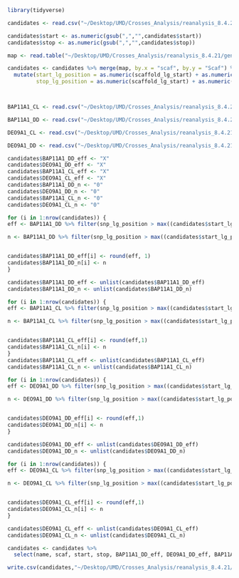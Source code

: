 ```r
library(tidyverse)
```


```r

candidates <- read.csv("~/Desktop/UMD/Crosses_Analysis/reanalysis_8.4.21/genome_files/candidate_genes.csv", header = TRUE)

candidates$start <- as.numeric(gsub(",","",candidates$start))
candidates$stop <- as.numeric(gsub(",","",candidates$stop))

map <- read.table("~/Desktop/UMD/Crosses_Analysis/reanalysis_8.4.21/genome_files/Hzea_superScaf_genome_8.4.21.txt", header = TRUE)

candidates <- candidates %>% merge(map, by.x = "scaf", by.y = "Scaf") %>%
  mutate(start_lg_position = as.numeric(scaffold_lg_start) + as.numeric(start),
         stop_lg_position = as.numeric(scaffold_lg_start) + as.numeric(stop))



BAP11A1_CL <- read.csv("~/Desktop/UMD/Crosses_Analysis/reanalysis_8.4.21/define_windows/BAP11A1_CL_window_snps.csv") 

BAP11A1_DD <- read.csv("~/Desktop/UMD/Crosses_Analysis/reanalysis_8.4.21/define_windows/BAP11A1_DD_window_snps.csv") 

DEO9A1_CL <- read.csv("~/Desktop/UMD/Crosses_Analysis/reanalysis_8.4.21/define_windows/DEO9A1_CL_window_snps.csv") 

DEO9A1_DD <- read.csv("~/Desktop/UMD/Crosses_Analysis/reanalysis_8.4.21/define_windows/DEO9A1_DD_window_snps.csv") 

```


```r
candidates$BAP11A1_DD_eff <- "X"
candidates$DEO9A1_DD_eff <- "X"
candidates$BAP11A1_CL_eff <- "X"
candidates$DEO9A1_CL_eff <- "X"
candidates$BAP11A1_DD_n <- "0"
candidates$DEO9A1_DD_n <- "0"
candidates$BAP11A1_CL_n <- "0"
candidates$DEO9A1_CL_n <- "0"

for (i in 1:nrow(candidates)) {
eff <- BAP11A1_DD %>% filter(snp_lg_position > max((candidates$start_lg_position[i] - 250000), 0) & snp_lg_position < candidates$stop_lg_position[i] + 250000 & candidates$Chr[i] == BAP11A1_DD$Chr) %>% summarize(eff = mean(additive_effect_fixed, na.rm = TRUE))

n <- BAP11A1_DD %>% filter(snp_lg_position > max((candidates$start_lg_position[i] - 250000), 0) & snp_lg_position < candidates$stop_lg_position[i] + 250000 & candidates$Chr[i] == BAP11A1_DD$Chr) %>% summarize(n = n())


candidates$BAP11A1_DD_eff[i] <- round(eff, 1)
candidates$BAP11A1_DD_n[i] <- n
}

candidates$BAP11A1_DD_eff <- unlist(candidates$BAP11A1_DD_eff)
candidates$BAP11A1_DD_n <- unlist(candidates$BAP11A1_DD_n)

```


```r
for (i in 1:nrow(candidates)) {
eff <- BAP11A1_CL %>% filter(snp_lg_position > max((candidates$start_lg_position[i] - 250000), 0) & snp_lg_position < candidates$stop_lg_position[i] + 250000 & candidates$Chr[i] == BAP11A1_CL$Chr) %>% summarize(eff = mean(additive_effect_fixed, na.rm = TRUE))

n <- BAP11A1_CL %>% filter(snp_lg_position > max((candidates$start_lg_position[i] - 250000), 0) & snp_lg_position < candidates$stop_lg_position[i] + 250000 & candidates$Chr[i] == BAP11A1_CL$Chr) %>% summarize(n = n())


candidates$BAP11A1_CL_eff[i] <- round(eff,1)
candidates$BAP11A1_CL_n[i] <- n
}
candidates$BAP11A1_CL_eff <- unlist(candidates$BAP11A1_CL_eff)
candidates$BAP11A1_CL_n <- unlist(candidates$BAP11A1_CL_n)

```


```r
for (i in 1:nrow(candidates)) {
eff <- DEO9A1_DD %>% filter(snp_lg_position > max((candidates$start_lg_position[i] - 250000), 0) & snp_lg_position < candidates$stop_lg_position[i] + 250000 & candidates$Chr[i] == DEO9A1_DD$Chr) %>% summarize(eff = mean(additive_effect_fixed, na.rm = TRUE))

n <- DEO9A1_DD %>% filter(snp_lg_position > max((candidates$start_lg_position[i] - 250000), 0) & snp_lg_position < candidates$stop_lg_position[i] + 250000 & candidates$Chr[i] == DEO9A1_DD$Chr) %>% summarize(n = n())


candidates$DEO9A1_DD_eff[i] <- round(eff,1)
candidates$DEO9A1_DD_n[i] <- n
}

candidates$DEO9A1_DD_eff <- unlist(candidates$DEO9A1_DD_eff)
candidates$DEO9A1_DD_n <- unlist(candidates$DEO9A1_DD_n)

```

```r
for (i in 1:nrow(candidates)) {
eff <- DEO9A1_CL %>% filter(snp_lg_position > max((candidates$start_lg_position[i] - 250000), 0) & snp_lg_position < candidates$stop_lg_position[i] + 250000 & candidates$Chr[i] == DEO9A1_CL$Chr) %>% summarize(eff = mean(additive_effect_fixed, na.rm = TRUE))

n <- DEO9A1_CL %>% filter(snp_lg_position > max((candidates$start_lg_position[i] - 250000), 0) & snp_lg_position < candidates$stop_lg_position[i] + 250000 & candidates$Chr[i] == DEO9A1_CL$Chr) %>% summarize(n = n())


candidates$DEO9A1_CL_eff[i] <- round(eff,1)
candidates$DEO9A1_CL_n[i] <- n
}

candidates$DEO9A1_CL_eff <- unlist(candidates$DEO9A1_CL_eff)
candidates$DEO9A1_CL_n <- unlist(candidates$DEO9A1_CL_n)

```


```r
candidates <- candidates %>%
  select(name, scaf, start, stop, BAP11A1_DD_eff, DEO9A1_DD_eff, BAP11A1_CL_eff, DEO9A1_CL_eff, BAP11A1_DD_n, DEO9A1_DD_n, BAP11A1_CL_n, DEO9A1_CL_n)

write.csv(candidates,"~/Desktop/UMD/Crosses_Analysis/reanalysis_8.4.21/candidate_gene_check/candidate_genes_effect_250.csv")
```

